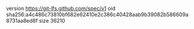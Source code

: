 version https://git-lfs.github.com/spec/v1
oid sha256:a4c486c73810bf682e62410e2c386c40428aab9b39082b586609a8731aa8ed8f
size 36210
